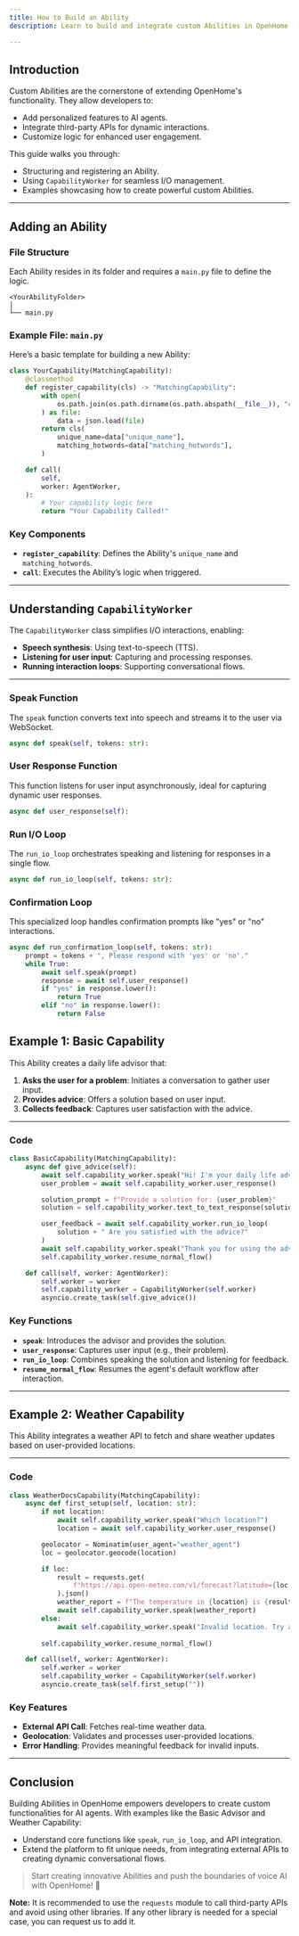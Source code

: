 ```yaml
---
title: How to Build an Ability 
description: Learn to build and integrate custom Abilities in OpenHome, using `CapabilityWorker` and example use cases.

---
```


## Introduction

Custom Abilities are the cornerstone of extending OpenHome's functionality. They allow developers to:

- Add personalized features to AI agents.
- Integrate third-party APIs for dynamic interactions.
- Customize logic for enhanced user engagement.

This guide walks you through:

- Structuring and registering an Ability.
- Using `CapabilityWorker` for seamless I/O management.
- Examples showcasing how to create powerful custom Abilities.

---

## Adding an Ability

### File Structure

Each Ability resides in its folder and requires a `main.py` file to define the logic.

```plaintext
<YourAbilityFolder>
│
└── main.py
```

### Example File: `main.py`

Here’s a basic template for building a new Ability:

```python
class YourCapability(MatchingCapability):
    @classmethod
    def register_capability(cls) -> "MatchingCapability":
        with open(
            os.path.join(os.path.dirname(os.path.abspath(__file__)), "config.json")
        ) as file:
            data = json.load(file)
        return cls(
            unique_name=data["unique_name"],
            matching_hotwords=data["matching_hotwords"],
        )

    def call(
        self,
        worker: AgentWorker,
    ):
        # Your capability logic here
        return "Your Capability Called!"
```

### Key Components

- **`register_capability`**: Defines the Ability's `unique_name` and `matching_hotwords`.  
- **`call`**: Executes the Ability’s logic when triggered.

---

## Understanding `CapabilityWorker`

The `CapabilityWorker` class simplifies I/O interactions, enabling:

- **Speech synthesis**: Using text-to-speech (TTS).  
- **Listening for user input**: Capturing and processing responses.  
- **Running interaction loops**: Supporting conversational flows.

---

### Speak Function

The `speak` function converts text into speech and streams it to the user via WebSocket.

```python
async def speak(self, tokens: str):
```

### User Response Function

This function listens for user input asynchronously, ideal for capturing dynamic user responses.

```python
async def user_response(self):
```

### Run I/O Loop

The `run_io_loop` orchestrates speaking and listening for responses in a single flow.

```python
async def run_io_loop(self, tokens: str):
```

### Confirmation Loop

This specialized loop handles confirmation prompts like "yes" or "no" interactions.

```python
async def run_confirmation_loop(self, tokens: str):
    prompt = tokens + ", Please respond with 'yes' or 'no'."
    while True:
        await self.speak(prompt)
        response = await self.user_response()
        if "yes" in response.lower():
            return True
        elif "no" in response.lower():
            return False
```

## Example 1: Basic Capability

This Ability creates a daily life advisor that:

1. **Asks the user for a problem**: Initiates a conversation to gather user input.  
2. **Provides advice**: Offers a solution based on user input.  
3. **Collects feedback**: Captures user satisfaction with the advice.

---

### Code

```python
class BasicCapability(MatchingCapability):
    async def give_advice(self):
        await self.capability_worker.speak("Hi! I'm your daily life advisor. Tell me your problem.")
        user_problem = await self.capability_worker.user_response()

        solution_prompt = f"Provide a solution for: {user_problem}"
        solution = self.capability_worker.text_to_text_response(solution_prompt)

        user_feedback = await self.capability_worker.run_io_loop(
            solution + " Are you satisfied with the advice?"
        )
        await self.capability_worker.speak("Thank you for using the advisor.")
        self.capability_worker.resume_normal_flow()

    def call(self, worker: AgentWorker):
        self.worker = worker
        self.capability_worker = CapabilityWorker(self.worker)
        asyncio.create_task(self.give_advice())
```
### Key Functions

- **`speak`**: Introduces the advisor and provides the solution.  
- **`user_response`**: Captures user input (e.g., their problem).  
- **`run_io_loop`**: Combines speaking the solution and listening for feedback.  
- **`resume_normal_flow`**: Resumes the agent's default workflow after interaction.

---

## Example 2: Weather Capability

This Ability integrates a weather API to fetch and share weather updates based on user-provided locations.

---

### Code

```python
class WeatherDocsCapability(MatchingCapability):
    async def first_setup(self, location: str):
        if not location:
            await self.capability_worker.speak("Which location?")
            location = await self.capability_worker.user_response()

        geolocator = Nominatim(user_agent="weather_agent")
        loc = geolocator.geocode(location)

        if loc:
            result = requests.get(
                f"https://api.open-meteo.com/v1/forecast?latitude={loc.latitude}&longitude={loc.longitude}&current=temperature_2m"
            ).json()
            weather_report = f"The temperature in {location} is {result['current']['temperature_2m']}°C."
            await self.capability_worker.speak(weather_report)
        else:
            await self.capability_worker.speak("Invalid location. Try again.")
        
        self.capability_worker.resume_normal_flow()

    def call(self, worker: AgentWorker):
        self.worker = worker
        self.capability_worker = CapabilityWorker(self.worker)
        asyncio.create_task(self.first_setup(""))
```

### Key Features

- **External API Call**: Fetches real-time weather data.  
- **Geolocation**: Validates and processes user-provided locations.  
- **Error Handling**: Provides meaningful feedback for invalid inputs.

---

## Conclusion

Building Abilities in OpenHome empowers developers to create custom functionalities for AI agents. With examples like the Basic Advisor and Weather Capability:

- Understand core functions like `speak`, `run_io_loop`, and API integration.  
- Extend the platform to fit unique needs, from integrating external APIs to creating dynamic conversational flows.

> Start creating innovative Abilities and push the boundaries of voice AI with OpenHome! 🎉


**Note:** It is recommended to use the `requests` module to call third-party APIs and avoid using other libraries. If any other library is needed for a special case, you can request us to add it.





